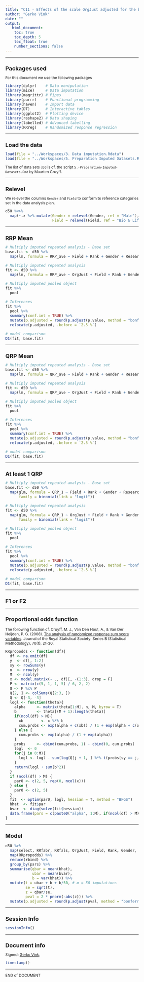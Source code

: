```yaml
---
title: "C11 - Effects of the scale OrgJust adjusted for the base set"
author: "Gerko Vink"
date: ""
output: 
   html_document:
    toc: true
    toc_depth: 5
    toc_float: true
    number_sections: false
---
```


<style type="text/css">
  
body{ /* Normal  */
  font-size: 12px;
  }
td {  /* Table  */
  font-size: 12px;
}
h1.title {
  font-size: 18px;
  color: DarkBlue;
}
h1 { /* Header 1 */
  font-size: 18px;
}
h2 { /* Header 2 */
  font-size: 18px;
}
h3 { /* Header 3 */
  font-size: 18px;
}
code.r{ /* Code block */
  font-size: 12px;
}
pre { /* Code block - determines code spacing between lines */
  font-size: 14px;
}
</style>


---

# Packages used
For this document we use the following packages
```r
library(dplyr)    # Data manipulation
library(mice)     # Data imputation
library(magrittr) # Pipes
library(purrr)    # Functional programming
library(haven)    # Import data
library(DT)       # Interactive tables
library(ggplot2)  # Plotting device
library(reshape2) # Data shaping
library(labelled) # Advanced labelling
library(RRreg)    # Randomized response regression
```

---

# Load the data
```r
load(file = "../Workspaces/3. Data imputation.Rdata")
load(file = "../Workspaces/5. Preparation Imputed Datasets.Rdata")
```
The list of data sets `d50` is cf. the script `5.-Preparation-Imputed-Datasets.Rmd` by Maarten Cruyff. 

---

# Relevel
We relevel the columns `Gender` and `Field` to conform to reference categories set in the data analysis plan. 
```r
d50 %<>% 
  map(~.x %>% mutate(Gender = relevel(Gender, ref = "Male"),
                     Field = relevel(Field, ref = "Bio & Life")))
```

---

# RRP Mean
```r
# Multiply imputed repeated analysis - Base set
base.fit <- d50 %>% 
  map(lm, formula = RRP_ave ~ Field + Rank + Gender + Research + Support)

# Multiply imputed repeated analysis 
fit <- d50 %>% 
  map(lm, formula = RRP_ave ~ OrgJust + Field + Rank + Gender + Research + Support)

# Multiply imputed pooled object
fit %>% 
  pool

# Inferences
fit %>% 
  pool %>% 
  summary(conf.int = TRUE) %>% 
  mutate(p.adjusted = round(p.adjust(p.value, method = "bonferroni"), 4)) %>% 
  relocate(p.adjusted, .before = `2.5 %`)

# model comparison
D1(fit, base.fit)
```

--- 

# QRP Mean
```r
# Multiply imputed repeated analysis - Base set
base.fit <- d50 %>% 
  map(lm, formula = QRP_ave ~ Field + Rank + Gender + Research + Support)

# Multiply imputed repeated analysis 
fit <- d50 %>% 
  map(lm, formula = QRP_ave ~ OrgJust + Field + Rank + Gender + Research + Support)

# Multiply imputed pooled object
fit %>% 
  pool

# Inferences
fit %>% 
  pool %>% 
  summary(conf.int = TRUE) %>% 
  mutate(p.adjusted = round(p.adjust(p.value, method = "bonferroni"), 4)) %>% 
  relocate(p.adjusted, .before = `2.5 %`)

# model comparison
D1(fit, base.fit)
```

---

# At least 1 QRP
```r
# Multiply imputed repeated analysis - Base set
base.fit <- d50 %>% 
  map(glm, formula = QRP_1 ~ Field + Rank + Gender + Research + Support, 
      family = binomial(link = "logit")) 

# Multiply imputed repeated analysis 
fit <- d50 %>% 
  map(glm, formula = QRP_1 ~ OrgJust + Field + Rank + Gender + Research + Support, 
      family = binomial(link = "logit"))  

# Multiply imputed pooled object
fit %>% 
  pool

# Inferences
fit %>% 
  pool %>% 
  summary(conf.int = TRUE) %>% 
  mutate(p.adjusted = round(p.adjust(p.value, method = "bonferroni"), 4)) %>% 
  relocate(p.adjusted, .before = `2.5 %`)

# model comparison
D1(fit, base.fit)
```

---

# F1 or F2

---

## Proportional odds function
The following function cf. Cruyff, M. J., Van Den Hout, A., & Van Der Heijden, P. G. (2008). [The analysis of randomized response sum score variables](https://doi.org/10.1111/j.1467-9868.2007.00624.x). Journal of the Royal Statistical Society: Series B (Statistical Methodology), 70(1), 21-30.
```r
RRpropodds <- function(df){
  df <- na.omit(df)
  y  <- df[, 1:2]
  sy <- rowSums(y)
  n  <- nrow(y)
  M  <- ncol(y)
  x <- model.matrix(~ ., df)[, -(1:3), drop = F]
  P <- matrix(c(5, 1, 1, 5) / 6, 2, 2)
  Q <- P %x% P
  Q[2, ] <- colSums(Q[2:3, ])
  Q <- Q[-3, -3]
  logl <- function(theta){
    alpha     <- matrix(theta[1:M], n, M, byrow = T)
    b         <- theta[(M + 1):length(theta)]
    if(ncol(df) > M){
      xb        <- x %*% b
      cum.probs <- exp(alpha + c(xb)) / (1 + exp(alpha + c(xb)))
    } else {
      cum.probs <- exp(alpha) / (1 + exp(alpha))
    }
    probs     <- cbind(cum.probs, 1) - cbind(0, cum.probs)
    logl  <- 0
    for(j in 0:M){
      logl <- logl - sum(log(Q[j + 1, ] %*% t(probs[sy == j, ])))
    }
    return(logl + sum(b^2))
  }
  if (ncol(df) > M) {
    par0 <- c(2, 5, rep(0, ncol(x)))
  } else {
    par0 <- c(2, 5)
  }
  fit  <- optim(par0, logl, hessian = T, method = "BFGS")
  bhat  <- fit$par
  bvar  <- diag(solve(fit$hessian))
  data.frame(pars = c(paste0("alpha", 1:M), if(ncol(df) > M)colnames(x)), bhat, bvar)
}
```

---

## Model
```r
d50 %>% 
  map(select, RRfabr, RRfals, OrgJust, Field, Rank, Gender, Research, Support) %>% 
  map(RRpropodds) %>% 
  reduce(rbind) %>% 
  group_by(pars) %>% 
  summarise(qbar = mean(bhat), 
            ubar = mean(bvar),
            b = var(bhat)) %>% 
  mutate(t = ubar + b + b/50, # m = 50 imputations
         se = sqrt(t),
         z = qbar/se,
         pval = 2 * pnorm(-abs(z))) %>% 
  mutate(p.adjusted = round(p.adjust(pval, method = "bonferroni"), 4))
```

---

# Session Info
```r
sessionInfo()
```

---

# Document info
Signed: 
[Gerko Vink](https://www.gerkovink.com), 

```r
timestamp()
```

---

END of DOCUMENT